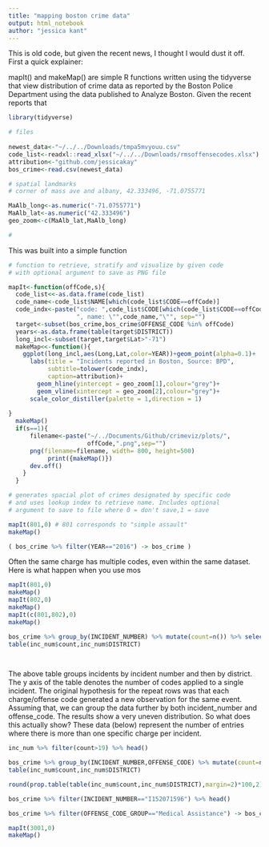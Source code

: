 ```yaml
---
title: "mapping boston crime data"
output: html_notebook
author: "jessica kant"
---
```


This is old code, but given the recent news, I thought I would dust it off. First a quick explainer:

mapIt() and makeMap() are simple R functions written using the tidyverse that view distribution of crime data as reported by the Boston Police Department using the data published to Analyze Boston. Given the recent reports that 


```r
library(tidyverse)

# files 
        
newest_data<-"~/../../Downloads/tmpa5mvyouu.csv"
code_list<-readxl::read_xlsx("~/../../Downloads/rmsoffensecodes.xlsx")
attribution<-"github.com/jessicakay"
bos_crime<-read.csv(newest_data)

# spatial landmarks
# corner of mass ave and albany, 42.333496, -71.0755771

MaAlb_long<-as.numeric("-71.0755771")
MaAlb_lat<-as.numeric("42.333496")
geo_zoom<-c(MaAlb_lat,MaAlb_long)

#

```

This was built into a simple function

```r

# function to retrieve, stratify and visualize by given code
# with optional argument to save as PNG file

mapIt<-function(offCode,s){
  code_list<<-as.data.frame(code_list)
  code_name<-code_list$NAME[which(code_list$CODE==offCode)]
  code_indx<-paste("code: ",code_list$CODE[which(code_list$CODE==offCode)],
                   ", name: \"",code_name,"\"", sep="")
  target<-subset(bos_crime,bos_crime$OFFENSE_CODE %in% offCode)
  years<-as.data.frame(table(target$DISTRICT))
  long_incl<-subset(target,target$Lat>"-71")
  makeMap<<-function(){
    ggplot(long_incl,aes(Long,Lat,color=YEAR))+geom_point(alpha=0.1)+
      labs(title = "Incidents reported in Boston, Source: BPD", 
           subtitle=tolower(code_indx),
           caption=attribution)+
        geom_hline(yintercept = geo_zoom[1],colour="grey")+
        geom_vline(xintercept = geo_zoom[2],colour="grey")+
      scale_color_distiller(palette = 1,direction = 1)
    
}
  makeMap()
  if(s==1){
      filename<-paste("~/../Documents/Github/crimeviz/plots/",
                      offCode,".png",sep="")
      png(filename=filename, width= 800, height=500)
           print({makeMap()})
      dev.off()
    }
  }

```


```r

# generates spacial plot of crimes designated by specific code
# and uses lookup index to retrieve name. Includes optional 
# argument to save to file where 0 = don't save,1 = save

mapIt(801,0) # 801 corresponds to "simple assault"
makeMap()

```

```r

( bos_crime %>% filter(YEAR=="2016") -> bos_crime )

```
 
 Often the same charge has multiple codes, even within the same dataset. Here is what happen when you use mos
 
```r

mapIt(801,0)
makeMap()
mapIt(802,0)
makeMap()
mapIt(c(801,802),0)
makeMap()


```
 
 
```r

bos_crime %>% group_by(INCIDENT_NUMBER) %>% mutate(count=n()) %>% select(INCIDENT_NUMBER,count, DISTRICT,OFFENSE_CODE) -> inc_num
table(inc_num$count,inc_num$DISTRICT)

  
```

The above table groups incidents by incident number and then by district. The y axis of the table denotes 
the number of codes applied to a single incident. The original hypothesis for the repeat rows was that each 
charge/offense code generated a new observation for the same event. Assuming that, we can group the data 
further by both incident_number and offense_code. The results show a very uneven distribution. So what 
does this actually show? These data (below) represent the number of entries where there is more than one 
specific charge per incident. 



```r

inc_num %>% filter(count>19) %>% head()

```




```r
bos_crime %>% group_by(INCIDENT_NUMBER,OFFENSE_CODE) %>% mutate(count=n()) %>% select(INCIDENT_NUMBER,count, DISTRICT,OFFENSE_CODE) -> inc_num
table(inc_num$count,inc_num$DISTRICT)

```
```r

round(prop.table(table(inc_num$count,inc_num$DISTRICT),margin=2)*100,2)

```



```r
bos_crime %>% filter(INCIDENT_NUMBER=="I152071596") %>% head()

```


```r
bos_crime %>% filter(OFFENSE_CODE_GROUP=="Medical Assistance") -> bos_crime

mapIt(3001,0)
makeMap()

```

